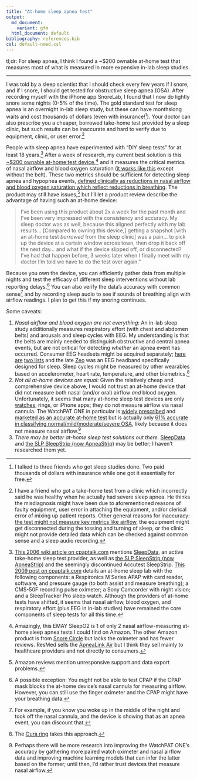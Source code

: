```yaml
---
title: "At-home sleep apnea test"
output:
  md_document:
    variant: gfm
  html_document: default
bibliography: references.bib
csl: default-nmed.csl
---
```


tl;dr: For sleep apnea, I think I found a ~$200 ownable at-home test that measures most of what is measured in more expensive in-lab sleep studies.

---

I was told by a sleep scientist that I should check every few years if I snore, and if I snore, I should get tested for obstructive sleep apnea (OSA). After recording myself with the iPhone app SnoreLab, I found that I now do lightly snore some nights (0-5% of the time). The gold standard test for sleep apnea is an overnight in-lab sleep study, but these can have monthslong waits and cost thousands of dollars (even with insurance!^[I talked to three friends who got sleep studies done. Two paid thousands of dollars with insurance while one got it essentially for free.]). Your doctor can also prescribe you a cheaper, borrowed take-home test provided by a sleep clinic, but such results can be inaccurate and hard to verify due to equipment, clinic, or user error.^[I have a friend who got a take-home test from a clinic which incorrectly said he was healthy when he actually had severe sleep apnea. He thinks the misdiagnosis might have been due to aforementioned reasons of faulty equipment, user error in attaching the equipment, and/or clerical error of mixing up patient reports. Other general reasons for inaccuracy: [the test might not measure key metrics like airflow](https://www.ncbi.nlm.nih.gov/pmc/articles/PMC8883090/), the equipment might get disconnected during the tossing and turning of sleep, or the clinic might not provide detailed data which can be checked against common sense and a sleep audio recording.]

People with sleep apnea have experimented with "DIY sleep tests" for at least 18 years.^[[This 2006 wiki article on cpaptalk.com](https://www.cpaptalk.com/wiki/index.php/Sleep_Study_Tests) mentions [SleepData](https://www.sleepdata.com/), an active take-home sleep test provider, as well as [the SLP SleepStrip (now ApneaStrip)](https://sleepsense.com/shop/apneastrip/) and the seemingly discontinued Accutest SleepStrip. [This 2009 post on cpaptalk.com](https://www.cpaptalk.com/viewtopic/t38597/Doityourself-sleep-study-components.html) details an at-home sleep lab with the following components: a Respironics M Series APAP with card reader, software, and pressure gauge (to both assist and measure breathing); a CMS-50F recording pulse oximeter; a Sony Camcorder with night vision; and a SleepTracker Pro sleep watch. Although the providers of at-home tests have shifted, it seems that nasal airflow, blood oxygen, and respiratory effort (plus EEG in in-lab studies) have remained the core components of sleep tests for all this time.] After a week of research, my current best solution is this [~$200 ownable at-home test device](https://www.amazon.com/EMAY-SleepO2-Pro-Overnight-Continuously/dp/B09JSRT4R8/),^[Amazingly, this EMAY SleepO2 is 1 of only 2 nasal airflow-measuring at-home sleep apnea tests I could find on Amazon. The other Amazon product is from [Snore Circle](https://www.amazon.com/dp/B0C2TR5JTS) but lacks the oximeter and has fewer reviews. ResMed sells the [ApneaLink Air](https://www.resmed.com/en-us/healthcare-professional/products-and-support/home-sleep-testing/apnealink-air/) but I think they sell mainly to healthcare providers and not directly to consumers.] and it measures the critical metrics of nasal airflow and blood oxygen saturation ([it works like this](https://www.youtube.com/watch?v=awa4z2fFn7A) except without the belt). These two metrics should be sufficient for detecting sleep apnea and hypopnea events, [defined clinically as reductions in nasal airflow and blood oxygen saturation which reflect reductions in breathing](https://drive.google.com/file/d/1k9OdsZzi5xs3SP5vxWp1Z34Rak90bZGt/view). The product may still have issues,^[Amazon reviews mention unresponsive support and data export problems.] but I'll let a product review describe the advantage of having such an at-home device:

> I've been using this product about 2x a week for the past month and I’ve been very impressed with the consistency and accuracy. My sleep doctor was as well, because this aligned perfectly with my lab results... [Compared to owning this device,] getting a snapshot [with an at-home test _borrowed_ from the sleep clinic] was a pain... to pick up the device at a certain window across town, then drop it back off the next day... and what if the device slipped off, or disconnected? I've had that happen before, 3 weeks later when I finally meet with my doctor I’m told we have to do the test over again."

Because you own the device, you can efficiently gather data from multiple nights and test the efficacy of different sleep interventions without lab reporting delays.^[A possible exception: You _might_ not be able to test CPAP if the CPAP mask blocks the at-home device's nasal cannula for measuring airflow. However, you can still use the finger oximeter and the CPAP might have your breathing data.] You can also verify the data's accuracy with common sense^[For example, if you know you woke up in the middle of the night and took off the nasal cannula, and the device is showing that as an apnea event, you can discount that.] and by recording sleep audio to see if sounds of breathing align with airflow readings. I plan to get this if my snoring continues.

Some caveats:

1. _Nasal airflow and blood oxygen are not everything_: An in-lab sleep study additionally measures respiratory effort (with chest and abdomen belts) and arousals and sleep cycles with EEG. My understanding is that the belts are mainly needed to distinguish obstructive and central apnea events, but are not critical for detecting _whether_ an apnea event has occurred. Consumer EEG headsets might be acquired separately; [here are](https://www.frontiersin.org/articles/10.3389/fninf.2020.553352) [two lists](https://learn.neurotechedu.com/headsets/) and the late [Zeo](https://en.wikipedia.org/wiki/Zeo,_Inc.) was an EEG headband specifically designed for sleep. Sleep cycles might be measured by other wearables based on accelerometer, heart rate, temperature, and other biometrics.^[The [Oura ring](https://www.sciencedirect.com/science/article/pii/S1389945724000200) takes this approach.]
2. _Not all at-home devices are equal_: Given the relatively cheap and comprehensive device above, I would not trust an at-home device that did not measure both nasal (and/or oral) airflow _and_ blood oxygen. Unfortunately, it seems that many at-home sleep test devices are only [watches](https://www.youtube.com/watch?v=PVyvWqhKArg), rings, or iPhone apps; they do not measure airflow via nasal cannula. The WatchPAT ONE in particular is [widely prescribed](https://www.ncbi.nlm.nih.gov/pmc/articles/PMC8883090/) and [marketed as an accurate at-home test](https://www.ncbi.nlm.nih.gov/pmc/articles/PMC7052958/) but is actually only [61% accurate in classifying normal/mild/moderate/severe OSA](https://www.ncbi.nlm.nih.gov/pmc/articles/PMC8883090/), likely because it does not measure nasal airflow.^[Perhaps there will be more research into improving the WatchPAT ONE's accuracy by gathering more paired watch oximeter and nasal airflow data and improving machine learning models that can infer the latter based on the former; until then, I'd rather trust devices that measure nasal airflow.]
3. _There may be better at-home sleep test solutions out there._ [SleepData](https://www.sleepdata.com/) and [the SLP SleepStrip (now ApneaStrip)](https://sleepsense.com/shop/apneastrip/) may be better; I haven't researched them yet.